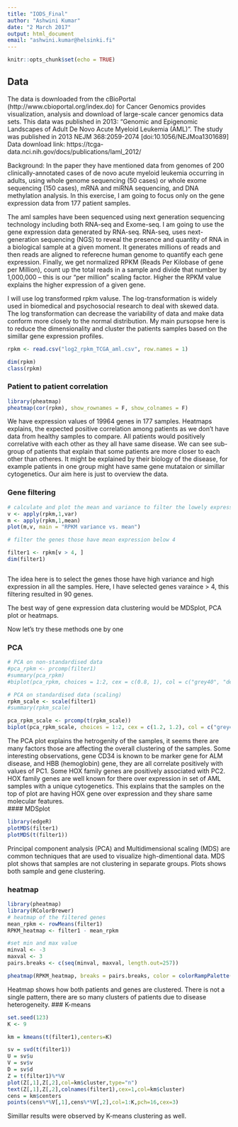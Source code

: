 ```yaml
---
title: "IODS_Final"
author: "Ashwini Kumar"
date: "2 March 2017"
output: html_document
email: "ashwini.kumar@helsinki.fi"
---
```


```r
knitr::opts_chunk$set(echo = TRUE)
```

## Data
The data is downloaded from the cBioPortal (http://www.cbioportal.org/index.do) for Cancer Genomics provides visualization, analysis and download of large-scale cancer genomics data sets. 
This data was published in 2013: "Genomic and Epigenomic Landscapes of Adult De Novo Acute Myeloid Leukemia (AML)". The study was published in 2013 NEJM 368:2059-2074 [doi:10.1056/NEJMoa1301689]
Data download link: https://tcga-data.nci.nih.gov/docs/publications/laml_2012/

Background: In the paper they have mentioned data from genomes of 200 clinically-annotated cases of de novo acute myeloid leukemia occurring in adults, using whole genome sequencing (50 cases) or whole exome sequencing (150 cases), mRNA and miRNA sequencing, and DNA methylation analysis. In this exercise, I am going to focus only on the gene expression data from 177 patient samples. 

The aml samples have been sequenced using next generation sequencing technology including both RNA-seq and Exome-seq. I am going to use the gene expression data generated by RNA-seq. RNA-seq, uses next-generation sequencing (NGS) to reveal the presence and quantity of RNA in a biological sample at a given moment. It generates millions of reads and then reads are aligned to referecne human genome to quantify each gene expression. Finally, we get normalized RPKM (Reads Per Kilobase of gene per Million), count up the total reads in a sample and divide that number by 1,000,000 – this is our “per million” scaling factor. Higher the RPKM value explains the higher expression of a given gene. 

I will use log transformed rpkm valuse. The log-transformation is widely used in biomedical and psychosocial research to deal with skewed data. The log transformation can decrease the variability of data and make data conform more closely to the normal distribution. My main pursopse here is to reduce the dimensionality and cluster the patients samples based on the simillar gene expression profiles. 

```r
rpkm <- read.csv("log2_rpkm_TCGA_aml.csv", row.names = 1)

dim(rpkm)
class(rpkm)

```
### Patient to patient correlation

```r
library(pheatmap)
pheatmap(cor(rpkm), show_rownames = F, show_colnames = F)
```
We have expression values of 19964 genes in 177 samples. Heatmaps explains, the expected positive correlation among patients as we don't have data from healthy samples to compare. All patients would positively correlative with each other as they all have same disease. We can see sub-group of patients that explain that some patients are more closer to each other than otheres. It might be explained by their biology of the disease, for example patients in one group might have same gene mutataion or simillar cytogenetics. Our aim here is just to overview the data.



### Gene filtering
```r

# calculate and plot the mean and variance to filter the lowely expressed genes
v <- apply(rpkm,1,var)
m <- apply(rpkm,1,mean)
plot(m,v, main = "RPKM variance vs. mean")

# filter the genes those have mean expression below 4 

filter1 <- rpkm[v > 4, ] 
dim(filter1)



```
The idea here is to select the genes those have high variance and high expression in all the samples. Here, I have selected genes  varaince > 4, this filtering resulted in 90 genes.  

The best way of gene expression data clustering would be MDSplot, PCA plot or heatmaps. 

Now let's try these methods one by one

### PCA
```r
# PCA on non-standardised data
#pca_rpkm <- prcomp(filter1)
#summary(pca_rpkm)
#biplot(pca_rpkm, choices = 1:2, cex = c(0.8, 1), col = c("grey40", "deeppink2"), sub = "RNA-seq gene expression (177 aml patient samples)")

# PCA on standardised data (scaling)
rpkm_scale <- scale(filter1)
#summary(rpkm_scale)

pca_rpkm_scale <- prcomp(t(rpkm_scale))
biplot(pca_rpkm_scale, choices = 1:2, cex = c(1.2, 1.2), col = c("grey40", "deeppink2"), sub = "Scaled RNA-seq gene expression (177 aml patient samples)")

```
The PCA plot explains the hetrogenity of the samples, it seems there are many factors those are affecting the overall clustering of the samples. Some interesting observations, gene CD34 is known to be marker gene for ALM disease, and HBB (hemoglobin) gene, they are all correlate positively with values of PC1. Some HOX family genes are positively associated with PC2. HOX family genes are well known for there over expression in set of AML samples with a unique cytogenetics. This explains that the samples on the top of plot are having HOX gene over expression and they share same molecular features.  
#### MDSplot
```r
library(edgeR)
plotMDS(filter1)
plotMDS(t(filter1))
```
Principal component analysis (PCA) and Multidimensional scaling (MDS) are common techniques that are used to visualize high-dimentional data. MDS plot shows that samples are not clustering in separate groups. Plots shows both sample and gene clustering. 


### heatmap
```r
library(pheatmap)
library(RColorBrewer)
# heatmap of the filtered genes
mean_rpkm <- rowMeans(filter1)
RPKM_heatmap <- filter1 - mean_rpkm

#set min and max value
minval <- -3
maxval <- 3
pairs.breaks <- c(seq(minval, maxval, length.out=257))

pheatmap(RPKM_heatmap, breaks = pairs.breaks, color = colorRampPalette(rev(brewer.pal(n = 7, name = "RdYlBu")))(256), height = 80 )
```
Heatmap shows how both patients and genes are clustered. There is not a single pattern, there are so many clusters of patients due to disease heterogeneity. 
### K-means 

```r
set.seed(123)
K <- 9

km = kmeans(t(filter1),centers=K)

sv = svd(t(filter1))
U = sv$u
V = sv$v
D = sv$d
Z = t(filter1)%*%V
plot(Z[,1],Z[,2],col=km$cluster,type="n")
text(Z[,1],Z[,2],colnames(filter1),cex=1,col=km$cluster)
cens = km$centers
points(cens%*%V[,1],cens%*%V[,2],col=1:K,pch=16,cex=3)
```

Simillar results were observed by K-means clustering as well. 




